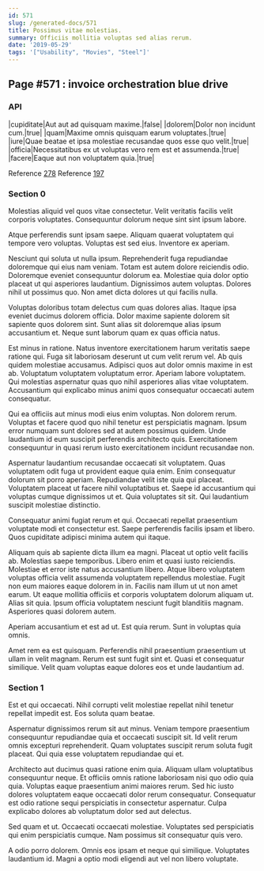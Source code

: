 ```yaml
---
id: 571
slug: /generated-docs/571
title: Possimus vitae molestias.
summary: Officiis mollitia voluptas sed alias rerum.
date: '2019-05-29'
tags: '["Usability", "Movies", "Steel"]'
---
```



## Page #571 : invoice orchestration blue drive
### API

|cupiditate|Aut aut ad quisquam maxime.|false|
|dolorem|Dolor non incidunt cum.|true|
|quam|Maxime omnis quisquam earum voluptates.|true|
|iure|Quae beatae et ipsa molestiae recusandae quos esse quo velit.|true|
|officia|Necessitatibus ex ut voluptas vero rem est et assumenda.|true|
|facere|Eaque aut non voluptatem quia.|true|

Reference [278](/generated-docs/278)
Reference [197](/generated-docs/197)




### Section 0
Molestias aliquid vel quos vitae consectetur. Velit veritatis facilis velit corporis voluptates. Consequuntur dolorum neque sint sint ipsum labore.
 Atque perferendis sunt ipsam saepe. Aliquam quaerat voluptatem qui tempore vero voluptas. Voluptas est sed eius. Inventore ex aperiam.
 Nesciunt qui soluta ut nulla ipsum. Reprehenderit fuga repudiandae doloremque qui eius nam veniam. Totam est autem dolore reiciendis odio. Doloremque eveniet consequuntur dolorum ea.
Molestiae quia dolor optio placeat ut qui asperiores laudantium. Dignissimos autem voluptas. Dolores nihil ut possimus quo. Non amet dicta dolores ut qui facilis nulla.
 Voluptas doloribus totam delectus cum quas dolores alias. Itaque ipsa eveniet ducimus dolorem officia. Dolor maxime sapiente dolorem sit sapiente quos dolorem sint. Sunt alias sit doloremque alias ipsum accusantium et. Neque sunt laborum quam ex quas officia natus.
 Est minus in ratione. Natus inventore exercitationem harum veritatis saepe ratione qui. Fuga sit laboriosam deserunt ut cum velit rerum vel. Ab quis quidem molestiae accusamus. Adipisci quos aut dolor omnis maxime in est ab. Voluptatum voluptatem voluptatum error.
Aperiam labore voluptatem. Qui molestias aspernatur quas quo nihil asperiores alias vitae voluptatem. Accusantium qui explicabo minus animi quos consequatur occaecati autem consequatur.
 Qui ea officiis aut minus modi eius enim voluptas. Non dolorem rerum. Voluptas et facere quod quo nihil tenetur est perspiciatis magnam. Ipsum error numquam sunt dolores sed at autem possimus quidem. Unde laudantium id eum suscipit perferendis architecto quis. Exercitationem consequuntur in quasi rerum iusto exercitationem incidunt recusandae non.
 Aspernatur laudantium recusandae occaecati sit voluptatem. Quas voluptatem odit fuga ut provident eaque quia enim. Enim consequatur dolorum sit porro aperiam. Repudiandae velit iste quia qui placeat. Voluptatem placeat ut facere nihil voluptatibus et.
Saepe id accusantium qui voluptas cumque dignissimos ut et. Quia voluptates sit sit. Qui laudantium suscipit molestiae distinctio.
 Consequatur animi fugiat rerum et qui. Occaecati repellat praesentium voluptate modi et consectetur est. Saepe perferendis facilis ipsam et libero. Quos cupiditate adipisci minima autem qui itaque.
 Aliquam quis ab sapiente dicta illum ea magni. Placeat ut optio velit facilis ab. Molestias saepe temporibus. Libero enim et quasi iusto reiciendis. Molestiae et error iste natus accusantium libero. Atque libero voluptatem voluptas officia velit assumenda voluptatem repellendus molestiae.
Fugit non eum maiores eaque dolorem in in. Facilis nam illum ut ut non amet earum. Ut eaque mollitia officiis et corporis voluptatem dolorum aliquam ut. Alias sit quia. Ipsum officia voluptatem nesciunt fugit blanditiis magnam. Asperiores quasi dolorem autem.
 Aperiam accusantium et est ad ut. Est quia rerum. Sunt in voluptas quia omnis.
 Amet rem ea est quisquam. Perferendis nihil praesentium praesentium ut ullam in velit magnam. Rerum est sunt fugit sint et. Quasi et consequatur similique. Velit quam voluptas eaque dolores eos et unde laudantium ad.
### Section 1
Est et qui occaecati. Nihil corrupti velit molestiae repellat nihil tenetur repellat impedit est. Eos soluta quam beatae.
 Aspernatur dignissimos rerum sit aut minus. Veniam tempore praesentium consequuntur repudiandae quia et occaecati suscipit sit. Id velit rerum omnis excepturi reprehenderit. Quam voluptates suscipit rerum soluta fugit placeat. Qui quia esse voluptatem repudiandae qui et.
 Architecto aut ducimus quasi ratione enim quia. Aliquam ullam voluptatibus consequuntur neque. Et officiis omnis ratione laboriosam nisi quo odio quia quia. Voluptas eaque praesentium animi maiores rerum.
Sed hic iusto dolores voluptatem eaque occaecati dolor rerum consequatur. Consequatur est odio ratione sequi perspiciatis in consectetur aspernatur. Culpa explicabo dolores ab voluptatum dolor sed aut delectus.
 Sed quam et ut. Occaecati occaecati molestiae. Voluptates sed perspiciatis qui enim perspiciatis cumque. Nam possimus sit consequatur quis vero.
 A odio porro dolorem. Omnis eos ipsam et neque qui similique. Voluptates laudantium id. Magni a optio modi eligendi aut vel non libero voluptate.
